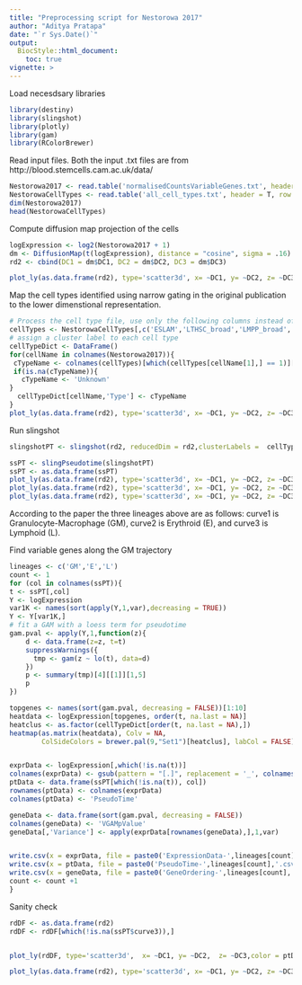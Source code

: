 ```yaml
---
title: "Preprocessing script for Nestorowa 2017"
author: "Aditya Pratapa"
date: "`r Sys.Date()`"
output: 
  BiocStyle::html_document:
    toc: true
vignette: >
---
```

Load necesdsary libraries
```r
library(destiny)
library(slingshot)
library(plotly)
library(gam)
library(RColorBrewer)
```
Read input files. Both the input .txt files are from http://blood.stemcells.cam.ac.uk/data/

```r
Nestorowa2017 <- read.table('normalisedCountsVariableGenes.txt', header = T, row.names = 1)
NestorowaCellTypes <- read.table('all_cell_types.txt', header = T, row.names = 1)
dim(Nestorowa2017)
head(NestorowaCellTypes)
```
Compute diffusion map projection of the cells
```r
logExpression <- log2(Nestorowa2017 + 1)
dm <- DiffusionMap(t(logExpression), distance = "cosine", sigma = .16)
rd2 <- cbind(DC1 = dm$DC1, DC2 = dm$DC2, DC3 = dm$DC3)

plot_ly(as.data.frame(rd2), type='scatter3d', x= ~DC1, y= ~DC2, z= ~DC3, size = 5, color = "grey")
```

Map the cell types identified using narrow gating in the original publication to the lower dimenstional representation.
```r
# Process the cell type file, use only the following columns instead of all the broad categories
cellTypes <- NestorowaCellTypes[,c('ESLAM','LTHSC_broad','LMPP_broad','MPP_broad','CMP_broad','MEP_broad','GMP_broad','MPP1_broad','MPP2_broad','MPP3_broad','STHSC_broad')]
# assign a cluster label to each cell type
cellTypeDict <- DataFrame()
for(cellName in colnames(Nestorowa2017)){
 cTypeName <- colnames(cellTypes)[which(cellTypes[cellName[1],] == 1)][1]
 if(is.na(cTypeName)){
   cTypeName <- 'Unknown'
}
  cellTypeDict[cellName,'Type'] <- cTypeName
}
plot_ly(as.data.frame(rd2), type='scatter3d', x= ~DC1, y= ~DC2, z= ~DC3, size = 5, color = cellTypeDict$Type, colors = 'Set2')

```
Run slingshot
```r
slingshotPT <- slingshot(rd2, reducedDim = rd2,clusterLabels =  cellTypeDict$Type,  start.clus = 'ESLAM', end.clus = c('MEP_broad','GMP_broad','LMPP_broad'))
```
```r
ssPT <- slingPseudotime(slingshotPT)
ssPT <- as.data.frame(ssPT)
plot_ly(as.data.frame(rd2), type='scatter3d', x= ~DC1, y= ~DC2, z= ~DC3, size = 5, color = ssPT$curve1)
plot_ly(as.data.frame(rd2), type='scatter3d', x= ~DC1, y= ~DC2, z= ~DC3, size = 5, color = ssPT$curve2)
plot_ly(as.data.frame(rd2), type='scatter3d', x= ~DC1, y= ~DC2, z= ~DC3, size = 5, color = ssPT$curve3)

```
According to the paper the three lineages above are as follows: curve1 is Granulocyte-Macrophage (GM), curve2 is Erythroid (E), and curve3 is Lymphoid (L). 

Find variable genes along the GM trajectory

```r
lineages <- c('GM','E','L')
count <- 1
for (col in colnames(ssPT)){
t <- ssPT[,col]
Y <- logExpression
var1K <- names(sort(apply(Y,1,var),decreasing = TRUE))
Y <- Y[var1K,]
# fit a GAM with a loess term for pseudotime
gam.pval <- apply(Y,1,function(z){
    d <- data.frame(z=z, t=t)
    suppressWarnings({
      tmp <- gam(z ~ lo(t), data=d)
    })
    p <- summary(tmp)[4][[1]][1,5]
    p
})

topgenes <- names(sort(gam.pval, decreasing = FALSE))[1:10]
heatdata <- logExpression[topgenes, order(t, na.last = NA)]
heatclus <- as.factor(cellTypeDict[order(t, na.last = NA),])
heatmap(as.matrix(heatdata), Colv = NA,
        ColSideColors = brewer.pal(9,"Set1")[heatclus], labCol = FALSE)


exprData <- logExpression[,which(!is.na(t))]
colnames(exprData) <- gsub(pattern = "[.]", replacement = '_', colnames(exprData))
ptData <- data.frame(ssPT[which(!is.na(t)), col])
rownames(ptData) <- colnames(exprData)
colnames(ptData) <- 'PseudoTime'

geneData <- data.frame(sort(gam.pval, decreasing = FALSE))
colnames(geneData) <- 'VGAMpValue'
geneData[,'Variance'] <- apply(exprData[rownames(geneData),],1,var)


write.csv(x = exprData, file = paste0('ExpressionData-',lineages[count],'.csv'), quote = FALSE)
write.csv(x = ptData, file = paste0('PseudoTime-',lineages[count],'.csv'), quote = FALSE)
write.csv(x = geneData, file = paste0('GeneOrdering-',lineages[count],'.csv'), quote = FALSE)
count <- count +1
}

```

Sanity check
```r
rdDF <- as.data.frame(rd2)
rdDF <- rdDF[which(!is.na(ssPT$curve3)),]


plot_ly(rdDF, type='scatter3d',  x= ~DC1, y= ~DC2,  z= ~DC3,color = ptData$PseudoTime)

plot_ly(as.data.frame(rd2), type='scatter3d', x= ~DC1, y= ~DC2, z= ~DC3, size = 5, color = ssPT$curve3)


```